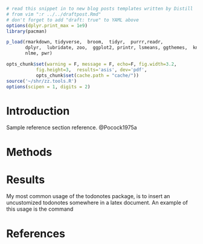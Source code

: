 
```r
# read this snippet in to new blog posts templates written by Distill
# from vim ":r ../../draftpost.Rmd"
# don't forget to add "draft: true" to YAML above
options(dplyr.print_max = 1e9)
library(pacman)

p_load(rmarkdown, tidyverse,  broom,  tidyr,  purrr,readr,
       dplyr,  lubridate, zoo,  ggplot2, printr, lsmeans, ggthemes,  knitr,
       nlme, pwr)

opts_chunk$set(warning = F, message = F, echo=F, fig.width=3.2,
	       fig.height=3,  results='asis', dev='pdf',
	       opts_chunk$set(cache.path = "cache/"))
source('~/shr/zz.tools.R')
options(scipen = 1, digits = 2)
```

# Introduction

Sample reference section reference. @Pocock1975a

# Methods

# Results
My most common usage of the todonotes package, is to insert an uncustomized
todonotes somewhere in a latex document. An example of this usage is the command

# References





